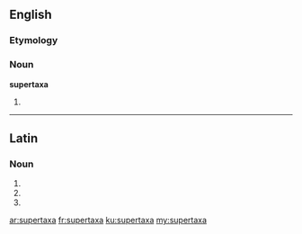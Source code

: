 ==English==

===Etymology===
{{prefix|super|taxa}}

===Noun===
'''supertaxa'''

# {{context|taxonomy|lang=en}} {{plural of|supertaxon}}

----

==Latin==

===Noun===
{{la-noun-form|supertaxa}}

# {{inflection of|supertaxon||nom|p|lang=la}}
# {{inflection of|supertaxon||acc|p|lang=la}}
# {{inflection of|supertaxon||voc|p|lang=la}}

[[ar:supertaxa]]
[[fr:supertaxa]]
[[ku:supertaxa]]
[[my:supertaxa]]